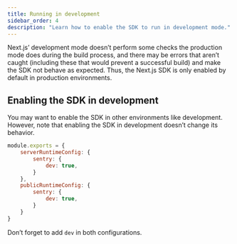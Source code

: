 ```yaml
---
title: Running in development
sidebar_order: 4
description: "Learn how to enable the SDK to run in development mode."
---
```


Next.js’ development mode doesn’t perform some checks the production mode does during the build process, and there may be errors that aren’t caught (including these that would prevent a successful build) and make the SDK not behave as expected.
Thus, the Next.js SDK is only enabled by default in production environments.

## Enabling the SDK in development

You may want to enable the SDK in other environments like development. However, note that enabling the SDK in development doesn’t change its behavior.

```javascript {filename:next.config.js}
module.exports = {
    serverRuntimeConfig: {
        sentry: {
            dev: true,
        }
    },
    publicRuntimeConfig: {
        sentry: {
            dev: true,
        }
    }
}
```

<Note>

Don’t forget to add `dev` in both configurations.

</Note>
